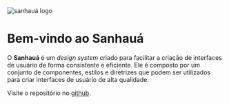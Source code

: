 
<Meta title="Índice" />
<img src="../assets/logo-inverted-short.png" alt="sanhauá logo" style={{ marginBottom: 30 }} />

# Bem-vindo ao **Sanhauá**

O **Sanhauá** é um _design system_ criado para facilitar a criação de interfaces de usuário de forma consistente e eficiente. Ele é composto por um conjunto de componentes, estilos e diretrizes que podem ser utilizados para criar interfaces de usuário de alta qualidade.

Visite o repositório no [github](https://github.com/fpcoutinho/sanhaua).
